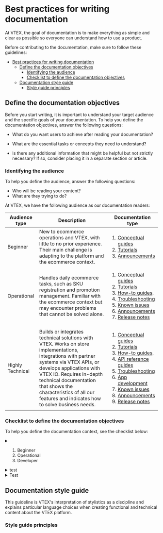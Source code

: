 # Best practices for writing documentation

At VTEX, the goal of documentation is to make everything as simple and clear as possible so everyone can understand how to use a product.

Before contributing to the documentation, make sure to follow these guidelines:

- [Best practices for writing documentation](#best-practices-for-writing-documentation)
  - [Define the documentation objectives](#define-the-documentation-objectives)
    - [Identifying the audience](#identifying-the-audience)
    - [Checklist to define the documentation objectives](#checklist-to-define-the-documentation-objectives)
  - [Documentation style guide](#documentation-style-guide)
    - [Style guide principles](#style-guide-principles)

## Define the documentation objectives

Before you start writing, it is important to understand your target audience and the specific goals of your documentation. To help you define the documentation objectives, answer the following questions:

- What do you want users to achieve after reading your documentation?

- What are the essential tasks or concepts they need to understand?

- Is there any additional information that might be helpful but not strictly necessary? If so, consider placing it in a separate section or article.

### Identifying the audience

To help you define the audience, answer the following questions:

- Who will be reading your content?
- What are they trying to do?

At VTEX, we have the following audience as our documentation readers:

| Audience type    | Description                                                                                                                                                                                                                                                                                                         | Documentation type                                                                                                                                                                                                                                                                                 |
| ---------------- | ------------------------------------------------------------------------------------------------------------------------------------------------------------------------------------------------------------------------------------------------------------------------------------------------------------------- | -------------------------------------------------------------------------------------------------------------------------------------------------------------------------------------------------------------------------------------------------------------------------------------------------- |
| Beginner         | New to ecommerce operations and VTEX, with little to no prior experience. Their main challenge is adapting to the platform and the ecommerce context.                                                                                                                                                               | <ol><li>[Conceptual guides](LINK)</li><li>[Tutorials](LINK)</li><li>[Announcements](LINK)</li></ol>                                                                                                                                                                                                |
| Operational      | Handles daily ecommerce tasks, such as SKU registration and promotion management. Familiar with the ecommerce context but may encounter problems that cannot be solved alone.                                                                                                                                       | <ol><li>[Conceptual guides](LINK)</li> <li>[Tutorials](LINK)</li><li>[How-to guides](LINK).</li><li>[Troubleshooting](LINK)</li><li>[Known issues](LINK)</li><li>[Announcements](LINK)</li><li>[Release notes](LINK)</li></ol>                                                                     |
| Highly Technical | Builds or integrates technical solutions with VTEX. Works on store implementations, integrations with partner systems via VTEX APIs, or develops applications with VTEX IO. Requires in-depth technical documentation that shows the characteristics of all our features and indicates how to solve business needs. | <ol><li>[Conceptual guides](LINK)</li><li>[Tutorials](LINK)</li><li>[How-to guides](LINK).</li><li>[API reference guides](LINK)</li><li>[Troubleshooting](LINK)</li><li>[App development](LINK)</li><li>[Known issues](LINK)</li><li>[Announcements](LINK)</li><li>[Release notes](LINK)</li></ol> |

### Checklist to define the documentation objectives

To help you define the documentation context, see the checklist below:

<CheckboxField label="Audience" id="checkboxfield-account" />
<details>
<summary>

<ol>
  <li>Beginner</li>
  <li>Operational</li>
  <li>Developer</li>
</ol>

</summary>
</details>

<CheckboxField label="Learning category" id="checkboxfield-onboarding" />
<details>
<summary>test</summary>
<ol>
    <li>Awareness - The audience can describe or paraphrase a concept or feature.</li>
    <li>Comprehension - The audience can understand a concept to support decision-making.</li>
    <li>Applicable skill - The audience can follow instructions to complete a task.</li>
</ol>
</details>

<CheckboxField label="Learning objective" id="checkboxfield-setting-up" />
<details>
<summary>Test</summary>

</details>

## Documentation style guide

This guideline is VTEX's interpretation of stylistics as a discipline and explains particular language choices when creating functional and technical content about the VTEX platform.

### Style guide principles
